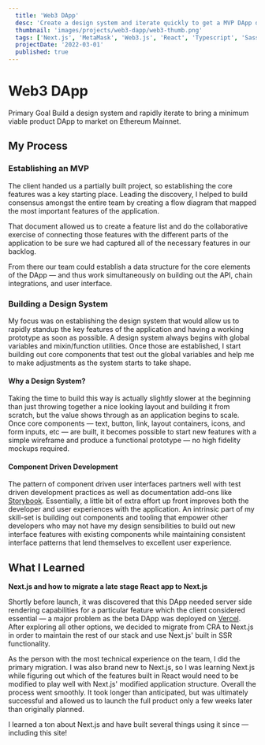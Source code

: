 ```yaml
---
  title: 'Web3 DApp'
  desc: 'Create a design system and iterate quickly to get a MVP DApp deployed on ETH Mainnet'
  thumbnail: 'images/projects/web3-dapp/web3-thumb.png'
  tags: ['Next.js', 'MetaMask', 'Web3.js', 'React', 'Typescript', 'Sass', 'Design Systems']
  projectDate: '2022-03-01'
  published: true
---
```


# Web3 DApp

<Label>Primary Goal</Label>
<Text>Build a design system and rapidly iterate to bring a minimum viable product DApp to market on Ethereum Mainnet.</Text>

## My Process

### Establishing an MVP

  The client handed us a partially built project, so establishing the core features was a key starting place. Leading the discovery, I helped to build consensus amongst the entire team by creating a flow diagram that mapped the most important features of the application. 

  That document allowed us to create a feature list and do the collaborative exercise of connecting those features with the different parts of the application to be sure we had captured all of the necessary features in our backlog.

  From there our team could establish a data structure for the core elements of the DApp — and thus work simultaneously on building out the API, chain integrations, and user interface.

### Building a Design System

  My focus was on establishing the design system that would allow us to rapidly standup the key features of the application and having a working prototype as soon as possible. A design system always begins with global variables and mixin/function utilities. Once those are established, I start building out core components that test out the global variables and help me to make adjustments as the system starts to take shape.

#### Why a Design System?

  Taking the time to build this way is actually slightly slower at the beginning than just throwing together a nice looking layout and building it from scratch, but the value shows through as an application begins to scale. Once core components — text, button, link, layout containers, icons, and form inputs, etc — are built, it becomes possible to start new features with a simple wireframe and produce a functional prototype — no high fidelity mockups required.

#### Component Driven Development

  The pattern of component driven user interfaces partners well with test driven development practices as well as documentation add-ons like [Storybook](https://storybook.js.org/). Essentially, a little bit of extra effort up front improves both the developer and user experiences with the application. An intrinsic part of my skill-set is building out components and tooling that empower other developers who may not have my design sensibilities to build out new interface features with existing components while maintaining consistent interface patterns that lend themselves to excellent user experience.

## What I Learned

  **Next.js and how to migrate a late stage React app to Next.js** 
  
  Shortly before launch, it was discovered that this DApp needed server side rendering capabilities for a particular feature which the client considered essential — a major problem as the beta DApp was deployed on [Vercel](https://vercel.com/). After exploring all other options, we decided to migrate from CRA to Next.js in order to maintain the rest of our stack and use Next.js' built in SSR functionality.

  As the person with the most technical experience on the team, I did the primary migration. I was also brand new to Next.js, so I was learning Next.js while figuring out which of the features built in React would need to be modified to play well with Next.js' modified application structure. Overall the process went smoothly. It took longer than anticipated, but was ultimately successful and allowed us to launch the full product only a few weeks later than originally planned.

  I learned a ton about Next.js and have built several things using it since — including this site!
